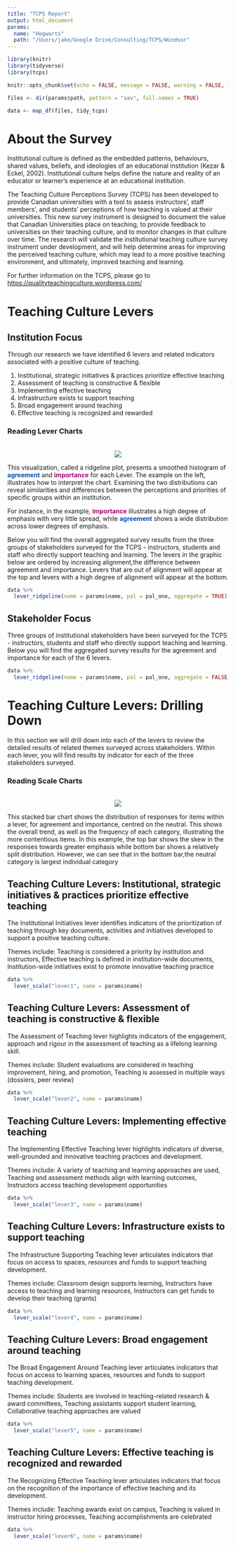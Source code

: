 ```yaml
---
title: "TCPS Report"
output: html_document
params:
  name: "Hogwarts"
  path: "/Users/jake/Google Drive/Consulting/TCPS/Windsor"
---
```


```r
library(knitr)
library(tidyverse)
library(tcps)

knitr::opts_chunk$set(echo = FALSE, message = FALSE, warning = FALSE, fig.width = 10)

files <- dir(params$path, pattern = "sav", full.names = TRUE)

data <- map_df(files, tidy_tcps)

```

# About the Survey

Institutional culture is defined as the embedded patterns, behaviours, shared values, beliefs, and ideologies of an educational institution (Kezar & Eckel, 2002). Institutional culture helps define the nature and reality of an educator or learner’s experience at an educational institution.

The Teaching Culture Perceptions Survey (TCPS) has been developed to provide Canadian universities with a tool to assess instructors’, staff members’, and students’ perceptions of how teaching is valued at their universities. This new survey instrument is designed to document the value that Canadian Universities place on teaching, to provide feedback to universities on their teaching culture, and to monitor changes in that culture over time. The research will validate the institutional teaching culture survey instrument under development, and will help determine areas for improving the perceived teaching culture, which may lead to a more positive teaching environment, and ultimately, improved teaching and learning.

For further information on the TCPS, please go to <https://qualityteachingculture.wordpress.com/>

# Teaching Culture Levers

## Institution Focus

Through our research we have identified 6 levers and related indicators associated with a positive culture of teaching.
 
1. Institutional, strategic initiatives & practices prioritize effective teaching
2. Assessment of teaching is constructive & flexible
3. Implementing effective teaching
4. Infrastructure exists to support teaching
5. Broad engagement around teaching
6. Effective teaching is recognized and rewarded

### Reading Lever Charts
<br>
<div class = "row">
  
<div class = "col-md-6">
<center>![](../figures/ridgeline_legend.png)</center>
</div>

<div class = "col-md-6">
This visualization, called a ridgeline plot, presents a smoothed histogram of <font color = "#0051b3"><b>agreement</b></font> and <font color = "#a70076"><b>importance</b></font> for each Lever. The example on the left, illustrates how to interpret the chart. Examining the two distributions can reveal similarities and differences between the perceptions and priorities of specific groups within an institution.

For instance, in the example, <font color = "#a70076"><b>importance</b></font> illustrates a high degree of emphasis with very little spread, while <font color = "#0051b3"><b>agreement</b></font> shows a wide distribution across lower degrees of emphasis.
</div>
</div>

Below you will find the overall aggregated survey results from the three groups of stakeholders surveyed for the TCPS - instructors, students and staff who directly support teaching and learning.  The levers in the graphic below are ordered by increasing alignment,the difference between agreement and importance. Levers that are out of alignment will appear at the top and levers with a high degree of alignment will appear at the bottom.

```r

data %>%
  lever_ridgeline(name = params$name, pal = pal_one, aggregate = TRUE)

```

## Stakeholder Focus

Three groups of institutional stakeholders have been surveyed for the TCPS - instructors, students and staff who directly support teaching and learning. Below you will find the aggregated survey results for the agreement and importance for each of the 6 levers.

```r

data %>%
  lever_ridgeline(name = params$name, pal = pal_one, aggregate = FALSE)

```
  
# Teaching Culture Levers: Drilling Down

In this section we will drill down into each of the levers to review the detailed results of related themes surveyed across stakeholders. Within each lever, you will find results by indicator for each of the three stakeholders surveyed. 
 
### Reading Scale Charts
<br>
<div class = "row">
  
<div class = "col-md-6">
<center>![](../figures/likert_legend.png)</center>
</div>

<div class = "col-md-6">
This stacked bar chart shows the distribution of responses for items within a lever, for agreement and importance, centred on the neutral. This shows the overall trend, as well as the frequency of each category, illustrating the more contentious items. In this example, the top bar shows the skew in the responses towards greater emphasis while bottom bar shows a relatively split distribution. However, we can see that in the bottom bar,the neutral category is largest individual category
</div>
</div>

## Teaching Culture Levers: Institutional, strategic initiatives & practices prioritize effective teaching

The Institutional Initiatives lever identifies indicators of the prioritization of teaching through key documents, activities and initiatives developed to support a positive teaching culture.

Themes include: Teaching is considered a priority by institution and instructors, Effective teaching is defined in institution-wide documents, Institution-wide initiatives exist to promote innovative teaching practice

```r
data %>%
  lever_scale("lever1", name = params$name)
```

## Teaching Culture Levers: Assessment of teaching is constructive & flexible

The Assessment of Teaching lever highlights indicators of the engagement, approach and rigour in the assessment of teaching as a lifelong learning skill.

Themes include: Student evaluations are considered in teaching improvement, hiring, and promotion, Teaching is assessed in multiple ways (dossiers, peer review)

```r
data %>%
  lever_scale("lever2", name = params$name)
```
 
## Teaching Culture Levers: Implementing effective teaching

The Implementing Effective Teaching lever highlights indicators of diverse, well-grounded and innovative teaching practices and development.

Themes include: A variety of teaching and learning approaches are used, Teaching and assessment methods align with learning outcomes, Instructors access teaching development opportunities

```r
data %>%
  lever_scale("lever3", name = params$name)
```
 
## Teaching Culture Levers: Infrastructure exists to support teaching

The Infrastructure Supporting Teaching lever articulates indicators that focus on access to spaces, resources and funds to support teaching development.

Themes include: Classroom design supports learning, Instructors have access to teaching and learning resources, Instructors can get funds to develop their teaching (grants)
 
```r
data %>%
  lever_scale("lever4", name = params$name)
```

## Teaching Culture Levers: Broad engagement around teaching

The Broad Engagement Around Teaching lever articulates indicators that focus on access to learning spaces, resources and funds to support teaching development.

Themes include: Students are involved in teaching-related research & award committees, Teaching assistants support student learning, Collaborative teaching approaches are valued
 
```r
data %>%
  lever_scale("lever5", name = params$name)
```

## Teaching Culture Levers: Effective teaching is recognized and rewarded

The Recognizing Effective Teaching lever articulates indicators that focus on the recognition of the importance of effective teaching and its development.

Themes include: Teaching awards exist on campus, Teaching is valued in instructor hiring processes, Teaching accomplishments are celebrated

```r
data %>%
  lever_scale("lever6", name = params$name)
```
